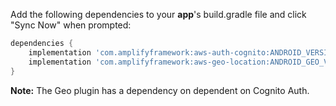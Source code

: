 Add the following dependencies to your **app**'s build.gradle file and click "Sync Now" when prompted:

```groovy
dependencies {
    implementation 'com.amplifyframework:aws-auth-cognito:ANDROID_VERSION'
    implementation 'com.amplifyframework:aws-geo-location:ANDROID_GEO_VERSION'
}
```

<Callout>

**Note:** The Geo plugin has a dependency on dependent on Cognito Auth.

</Callout>
